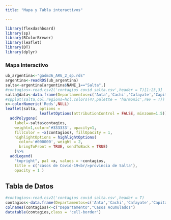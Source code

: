 ---
title: "Mapa y Tabla interactivos"

---

```{r setup, include=FALSE}
library(flexdashboard)
library(sp)
library(RColorBrewer)
library(leaflet)
library(DT)
library(dplyr)
```

### Mapa Interactivo

```{r echo=FALSE}
ub_argentina<-"gadm36_ARG_2_sp.rds"
argentina<-readRDS(ub_argentina)
salta<-argentina[argentina$NAME_1=="Salta",]
#contagios<-read.csv2('contagios covid salta.csv',header = T)[1:23,3]
salta@data<-data.frame(Departamentos=c('Anta','Cachi','Cafayate','Capital','Cerrillos','Chicoana','Gral. Guemes','Gral. San Martín','Guachipas','Iruya','La Caldera','La Candelaria','La Poma','La Viña','Los Andes','Metan','Molinos','Oran','Rivadavia','Rosario de la Frontera','Rosario de Lerma','San Carlos','Santa Victoria'),contagios=c(2,0,2,128,8,3,27,174,0,2,12,0,0,4,8,2,0,100,2,0,6,0,1))
#spplot(salta,col.regions=hcl.colors(47,palette = 'harmonic',rev = T))
x<-colorNumeric('Reds',NULL)
leaflet(salta, options =
               leafletOptions(attributionControl = FALSE, minzoom=1.5)) %>%
  addPolygons(
    label=~salta$contagios,
    weight=1,color='#333333', opacity=1,
    fillColor = ~x(contagios), fillOpacity = 1,
    highlightOptions = highlightOptions(
      color='#000000', weight = 2,
      bringToFront = TRUE, sendToBack = TRUE)
    )%>%
  addLegend(
    "topright", pal =x, values = ~contagios,
    title = c('casos de Covid-19<br/>provincia de Salta'),
    opacity = 1 )
```

## Tabla de Datos

```{r echo=FALSE}
#contagios<-read.csv2('contagios covid salta.csv',header = T)
contagios<-data.frame(Departamentos=c('Anta','Cachi','Cafayate','Capital','Cerrillos','Chicoana','Gral. Guemes','Gral. San Martín','Guachipas','Iruya','La Caldera','La Candelaria','La Poma','La Viña','Los Andes','Metan','Molinos','Oran','Rivadavia','Rosario de la Frontera','Rosario de Lerma','San Carlos','Santa Victoria','TOTAL'),Casos = c(2,0,2,128,8,3,27,174,0,2,12,0,0,4,8,2,0,100,2,0,6,0,1,481))
colnames(contagios)<-c("Departamento","Casos Acumulados")
datatable(contagios,class = 'cell-border')
```

